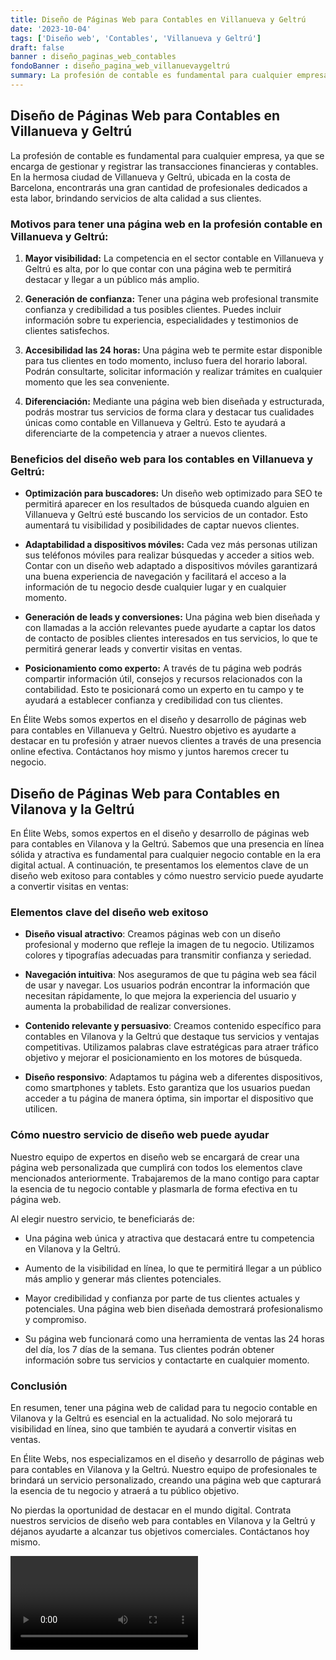 ```yaml
---
title: Diseño de Páginas Web para Contables en Villanueva y Geltrú
date: '2023-10-04'
tags: ['Diseño web', 'Contables', 'Villanueva y Geltrú']
draft: false
banner : diseño_paginas_web_contables
fondoBanner : diseño_pagina_web_villanuevaygeltrú
summary: La profesión de contable es fundamental para cualquier empresa, ya que se encarga de gestionar y registrar las transacciones financieras y contables. En la hermosa ciudad de Villanueva y Geltrú, ubicada en la costa de Barcelona, encontrarás una gran cantidad de profesionales dedicados a esta labor, brindando servicios de alta calidad a sus clientes.
---
```


## Diseño de Páginas Web para Contables en Villanueva y Geltrú

La profesión de contable es fundamental para cualquier empresa, ya que se encarga de gestionar y registrar las transacciones financieras y contables. En la hermosa ciudad de Villanueva y Geltrú, ubicada en la costa de Barcelona, encontrarás una gran cantidad de profesionales dedicados a esta labor, brindando servicios de alta calidad a sus clientes.

### Motivos para tener una página web en la profesión contable en Villanueva y Geltrú:

1. **Mayor visibilidad:** La competencia en el sector contable en Villanueva y Geltrú es alta, por lo que contar con una página web te permitirá destacar y llegar a un público más amplio.

2. **Generación de confianza:** Tener una página web profesional transmite confianza y credibilidad a tus posibles clientes. Puedes incluir información sobre tu experiencia, especialidades y testimonios de clientes satisfechos.

3. **Accesibilidad las 24 horas:** Una página web te permite estar disponible para tus clientes en todo momento, incluso fuera del horario laboral. Podrán consultarte, solicitar información y realizar trámites en cualquier momento que les sea conveniente.

4. **Diferenciación:** Mediante una página web bien diseñada y estructurada, podrás mostrar tus servicios de forma clara y destacar tus cualidades únicas como contable en Villanueva y Geltrú. Esto te ayudará a diferenciarte de la competencia y atraer a nuevos clientes.

### Beneficios del diseño web para los contables en Villanueva y Geltrú:

- **Optimización para buscadores:** Un diseño web optimizado para SEO te permitirá aparecer en los resultados de búsqueda cuando alguien en Villanueva y Geltrú esté buscando los servicios de un contador. Esto aumentará tu visibilidad y posibilidades de captar nuevos clientes.

- **Adaptabilidad a dispositivos móviles:** Cada vez más personas utilizan sus teléfonos móviles para realizar búsquedas y acceder a sitios web. Contar con un diseño web adaptado a dispositivos móviles garantizará una buena experiencia de navegación y facilitará el acceso a la información de tu negocio desde cualquier lugar y en cualquier momento.

- **Generación de leads y conversiones:** Una página web bien diseñada y con llamadas a la acción relevantes puede ayudarte a captar los datos de contacto de posibles clientes interesados en tus servicios, lo que te permitirá generar leads y convertir visitas en ventas.

- **Posicionamiento como experto:** A través de tu página web podrás compartir información útil, consejos y recursos relacionados con la contabilidad. Esto te posicionará como un experto en tu campo y te ayudará a establecer confianza y credibilidad con tus clientes.

En Élite Webs somos expertos en el diseño y desarrollo de páginas web para contables en Villanueva y Geltrú. Nuestro objetivo es ayudarte a destacar en tu profesión y atraer nuevos clientes a través de una presencia online efectiva. Contáctanos hoy mismo y juntos haremos crecer tu negocio.

<GifSeo />

<Cta />

## Diseño de Páginas Web para Contables en Vilanova y la Geltrú

En Élite Webs, somos expertos en el diseño y desarrollo de páginas web para contables en Vilanova y la Geltrú. Sabemos que una presencia en línea sólida y atractiva es fundamental para cualquier negocio contable en la era digital actual. A continuación, te presentamos los elementos clave de un diseño web exitoso para contables y cómo nuestro servicio puede ayudarte a convertir visitas en ventas:

### Elementos clave del diseño web exitoso

- **Diseño visual atractivo**: Creamos páginas web con un diseño profesional y moderno que refleje la imagen de tu negocio. Utilizamos colores y tipografías adecuadas para transmitir confianza y seriedad.

- **Navegación intuitiva**: Nos aseguramos de que tu página web sea fácil de usar y navegar. Los usuarios podrán encontrar la información que necesitan rápidamente, lo que mejora la experiencia del usuario y aumenta la probabilidad de realizar conversiones.

- **Contenido relevante y persuasivo**: Creamos contenido específico para contables en Vilanova y la Geltrú que destaque tus servicios y ventajas competitivas. Utilizamos palabras clave estratégicas para atraer tráfico objetivo y mejorar el posicionamiento en los motores de búsqueda.

- **Diseño responsivo**: Adaptamos tu página web a diferentes dispositivos, como smartphones y tablets. Esto garantiza que los usuarios puedan acceder a tu página de manera óptima, sin importar el dispositivo que utilicen.

### Cómo nuestro servicio de diseño web puede ayudar

Nuestro equipo de expertos en diseño web se encargará de crear una página web personalizada que cumplirá con todos los elementos clave mencionados anteriormente. Trabajaremos de la mano contigo para captar la esencia de tu negocio contable y plasmarla de forma efectiva en tu página web.

Al elegir nuestro servicio, te beneficiarás de:

- Una página web única y atractiva que destacará entre tu competencia en Vilanova y la Geltrú.

- Aumento de la visibilidad en línea, lo que te permitirá llegar a un público más amplio y generar más clientes potenciales.

- Mayor credibilidad y confianza por parte de tus clientes actuales y potenciales. Una página web bien diseñada demostrará profesionalismo y compromiso.

- Su página web funcionará como una herramienta de ventas las 24 horas del día, los 7 días de la semana. Tus clientes podrán obtener información sobre tus servicios y contactarte en cualquier momento.

### Conclusión

En resumen, tener una página web de calidad para tu negocio contable en Vilanova y la Geltrú es esencial en la actualidad. No solo mejorará tu visibilidad en línea, sino que también te ayudará a convertir visitas en ventas.

En Élite Webs, nos especializamos en el diseño y desarrollo de páginas web para contables en Vilanova y la Geltrú. Nuestro equipo de profesionales te brindará un servicio personalizado, creando una página web que capturará la esencia de tu negocio y atraerá a tu público objetivo.

No pierdas la oportunidad de destacar en el mundo digital. Contrata nuestros servicios de diseño web para contables en Vilanova y la Geltrú y déjanos ayudarte a alcanzar tus objetivos comerciales. Contáctanos hoy mismo.

<Video />

<CtaBot job='Contables' city='Villanueva y Geltrú'/>

<Gmaps query='Villanueva y Geltrú+españa+maps' />